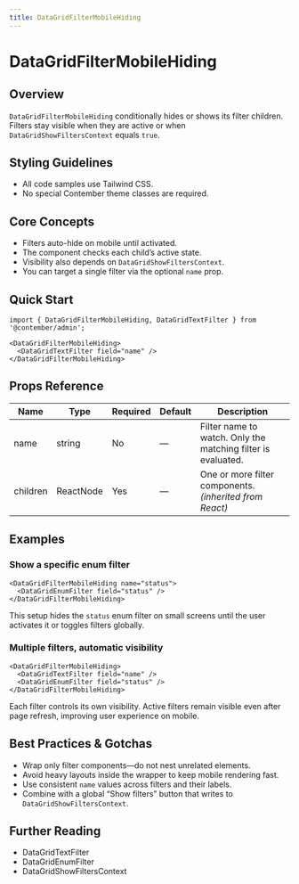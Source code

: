```yaml
---
title: DataGridFilterMobileHiding
---
```


<!-- Edited by human: false -->
<!-- Examples count: 2 -->
<!-- Source examples: 2 -->
<!-- Playground examples: 0 -->
<!-- External examples: 0 -->
<!-- Import examples: 0 -->

# DataGridFilterMobileHiding

## Overview
`DataGridFilterMobileHiding` conditionally hides or shows its filter children.
Filters stay visible when they are active or when `DataGridShowFiltersContext` equals `true`.

## Styling Guidelines
* All code samples use Tailwind CSS.
* No special Contember theme classes are required.

## Core Concepts
* Filters auto-hide on mobile until activated.
* The component checks each child’s active state.
* Visibility also depends on `DataGridShowFiltersContext`.
* You can target a single filter via the optional `name` prop.

## Quick Start
```tsx
import { DataGridFilterMobileHiding, DataGridTextFilter } from '@contember/admin';

<DataGridFilterMobileHiding>
  <DataGridTextFilter field="name" />
</DataGridFilterMobileHiding>
```

## Props Reference
| Name     | Type        | Required | Default | Description                                                   |
|----------|-------------|----------|---------|---------------------------------------------------------------|
| name     | string      | No       | —       | Filter name to watch. Only the matching filter is evaluated.  |
| children | ReactNode   | Yes      | —       | One or more filter components. *(inherited from React)*       |

## Examples

### Show a specific enum filter
```tsx
<DataGridFilterMobileHiding name="status">
  <DataGridEnumFilter field="status" />
</DataGridFilterMobileHiding>
```
This setup hides the `status` enum filter on small screens until the user activates it or toggles filters globally.

### Multiple filters, automatic visibility
```tsx
<DataGridFilterMobileHiding>
  <DataGridTextFilter field="name" />
  <DataGridEnumFilter field="status" />
</DataGridFilterMobileHiding>
```
Each filter controls its own visibility. Active filters remain visible even after page refresh, improving user experience on mobile.

## Best Practices & Gotchas
* Wrap only filter components—do not nest unrelated elements.
* Avoid heavy layouts inside the wrapper to keep mobile rendering fast.
* Use consistent `name` values across filters and their labels.
* Combine with a global “Show filters” button that writes to `DataGridShowFiltersContext`.

## Further Reading
* DataGridTextFilter
* DataGridEnumFilter
* DataGridShowFiltersContext

<!-- End of Generated Documentation -->
